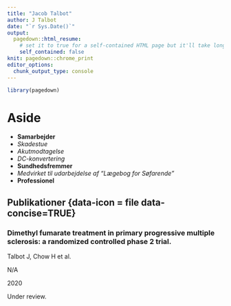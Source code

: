 ```yaml
---
title: "Jacob Talbot"
author: J Talbot
date: "`r Sys.Date()`"
output:
  pagedown::html_resume:
    # set it to true for a self-contained HTML page but it'll take longer to render
    self_contained: false
knit: pagedown::chrome_print
editor_options: 
  chunk_output_type: console
---
```


```r
library(pagedown)
```

Aside
================================================================================
* **Samarbejder**
+ *Skadestue*
+ *Akutmodtagelse*
+ *DC-konvertering*
* **Sundhedsfremmer**
+ *Medvirket til udarbejdelse af "Lægebog for Søfarende"*
* **Professionel**

Publikationer {data-icon = file data-concise=TRUE}
--------------------------------------------------------------------------------

### Dimethyl fumarate treatment in primary progressive multiple sclerosis: a randomized controlled phase 2 trial.

Talbot J, Chow H et al.

N/A

2020

Under review.
